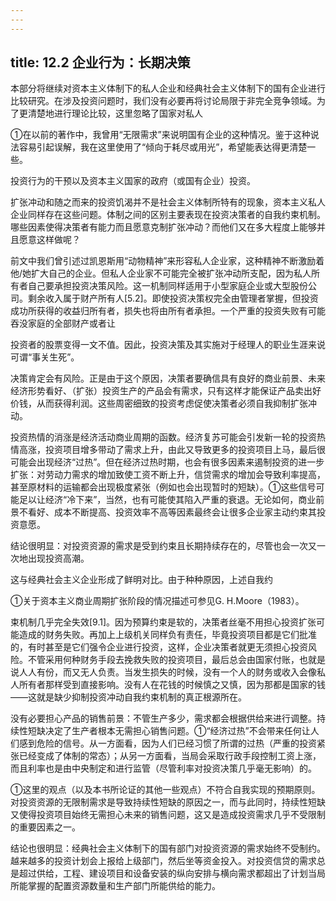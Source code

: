 ```yaml
---
---
---
```

title: 12.2 企业行为：长期决策
---



本部分将继续对资本主义体制下的私人企业和经典社会主义体制下的国有企业进行比较研究。在涉及投资问题时，我们没有必要再将讨论局限于非完全竞争领域。为了更清楚地进行理论比较，这里忽略了国家对私人

①在以前的著作中，我曾用“无限需求”来说明国有企业的这种情况。鉴于这种说法容易引起误解，我在这里使用了“倾向于耗尽或用光”，希望能表达得更清楚一些。


投资行为的干预以及资本主义国家的政府（或国有企业）投资。

扩张冲动和随之而来的投资饥渴并不是社会主义体制所特有的现象，资本主义私人企业同样存在这些问题。体制之间的区别主要表现在投资决策者的自我约束机制。哪些因素使得决策者有能力而且愿意克制扩张冲动？而他们又在多大程度上能够并且愿意这样做呢？

前文中我们曾引述过凯恩斯用“动物精神”来形容私人企业家，这种精神不断激励着他/她扩大自己的企业。但私人企业家不可能完全被扩张冲动所支配，因为私人所有者自己要承担投资决策风险。这一机制同样适用于小型家庭企业或大型股份公司。剩余收入属于财产所有人[5.2]。即使投资决策权完全由管理者掌握，但投资成功所获得的收益归所有者，损失也将由所有者承担。一个严重的投资失败有可能吞没家庭的全部财产或者让

投资者的股票变得一文不值。因此，投资决策及其实施对于经理人的职业生涯来说可谓“事关生死”。

决策肯定会有风险。正是由于这个原因，决策者要确信具有良好的商业前景、未来经济形势看好、（扩张）投资生产的产品会有需求，只有这样才能保证产品卖出好价钱，从而获得利润。这些周密细致的投资考虑促使决策者必须自我抑制扩张冲动。

投资热情的消涨是经济活动商业周期的函数。经济复苏可能会引发新一轮的投资热情高涨，投资项目增多带动了需求上升，由此又导致更多的投资项目上马，最后很可能会出现经济“过热”。但在经济过热时期，也会有很多因素来遏制投资的进一步扩张：对劳动力需求的增加致使工资不断上升，信贷需求的增加会导致利率提高，甚至原材料的运输都会出现极度紧张（例如也会出现暂时的短缺）。①这些信号可能足以让经济“冷下来”，当然，也有可能使其陷入严重的衰退。无论如何，商业前景不看好、成本不断提高、投资效率不高等因素最终会让很多企业家主动约束其投资意愿。

结论很明显：对投资资源的需求是受到约束且长期持续存在的，尽管也会一次又一次地出现投资高潮。

这与经典社会主义企业形成了鲜明对比。由于种种原因，上述自我约

①关于资本主义商业周期扩张阶段的情况描述可参见G. H.Moore（1983）。

束机制几乎完全失效[9.1]。因为预算约束是软的，决策者丝毫不用担心投资扩张可能造成的财务失败。再加上上级机关同样负有责任，毕竟投资项目都是它们批准的，有时甚至是它们强令企业进行投资，这样，企业决策者就更无须担心投资风险。不管采用何种财务手段去挽救失败的投资项目，最后总会由国家付账，也就是说人人有份，而又无人负责。当发生损失的时候，没有一个人的财务或收入会像私人所有者那样受到直接影响。没有人在花钱的时候慎之又慎，因为那都是国家的钱——这就是缺少抑制投资冲动自我约束机制的真正根源所在。

没有必要担心产品的销售前景：不管生产多少，需求都会根据供给来进行调整。持续性短缺决定了生产者根本无需担心销售问题。①“经济过热”不会带来任何让人们感到危险的信号。从一方面看，因为人们已经习惯了所谓的过热（严重的投资紧张已经变成了体制的常态）；从另一方面看，当局会采取行政手段控制工资上涨，而且利率也是由中央制定和进行监管（尽管利率对投资决策几乎毫无影响）的。

①这里的观点（以及本书所论证的其他一些观点）不符合自我实现的预期原则。对投资资源的无限制需求是导致持续性短缺的原因之一，而与此同时，持续性短缺又使得投资项目始终无需担心未来的销售问题，这又是造成投资需求几乎不受限制的重要因素之一。

结论也很明显：经典社会主义体制下的国有部门对投资资源的需求始终不受制约。越来越多的投资计划会上报给上级部门，然后坐等资金投入。对投资信贷的需求总是超过供给，工程、建设项目和设备安装的纵向安排与横向需求都超出了计划当局所能掌握的配置资源数量和生产部门所能供给的能力。